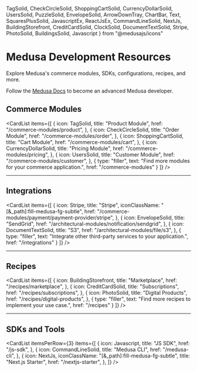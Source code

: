   TagSolid, 
  CheckCircleSolid, 
  ShoppingCartSolid, 
  CurrencyDollarSolid, 
  UsersSolid,
  PuzzleSolid,
  EnvelopeSolid,
  ArrowDownTray,
  ChartBar,
  Text,
  SquaresPlusSolid,
  JavascriptEx,
  ReactJsEx,
  CommandLineSolid,
  NextJs,
  BuildingStorefront,
  CreditCardSolid,
  ClockSolid,
  DocumentTextSolid,
  Stripe,
  PhotoSolid,
  BuildingsSolid,
  Javascript
} from "@medusajs/icons"

# Medusa Development Resources

Explore Medusa's commerce modules, SDKs, configurations, recipes, and more.

<Note title="Getting started?">

Follow the [Medusa Docs](!docs!/learn) to become an advanced Medusa developer.

</Note>

## Commerce Modules

<CardList items={[
  {
    icon: TagSolid,
    title: "Product Module",
    href: "/commerce-modules/product",
  },
  {
    icon: CheckCircleSolid,
    title: "Order Module",
    href: "/commerce-modules/order",
  },
  {
    icon: ShoppingCartSolid,
    title: "Cart Module",
    href: "/commerce-modules/cart",
  },
  {
    icon: CurrencyDollarSolid,
    title: "Pricing Module",
    href: "/commerce-modules/pricing",
  },
  {
    icon: UsersSolid,
    title: "Customer Module",
    href: "/commerce-modules/customer",
  },
  {
    type: "filler",
    text: "Find more modules for your commerce application.",
    href: "/commerce-modules"
  }
]} />

---

## Integrations

<CardList items={[
  {
    icon: Stripe,
    title: "Stripe",
    iconClassName: "[&_path]:fill-medusa-fg-subtle",
    href: "/commerce-modules/payment/payment-provider/stripe",
  },
  {
    icon: EnvelopeSolid,
    title: "SendGrid",
    href: "/architectural-modules/notification/sendgrid",
  },
  {
    icon: DocumentTextSolid,
    title: "S3",
    href: "/architectural-modules/file/s3",
  },
  {
    type: "filler",
    text: "Integrate other third-party services to your application.",
    href: "/integrations"
  }
]} />

---

## Recipes

<CardList items={[
  {
    icon: BuildingStorefront,
    title: "Marketplace",
    href: "/recipes/marketplace",
  },
  {
    icon: CreditCardSolid,
    title: "Subscriptions",
    href: "/recipes/subscriptions",
  },
  {
    icon: PhotoSolid,
    title: "Digital Products",
    href: "/recipes/digital-products",
  },
  {
    type: "filler",
    text: "Find more recipes to implement your use case.",
    href: "/recipes"
  }
]} />

---

## SDKs and Tools

<CardList itemsPerRow={3} items={[
  {
    icon: Javascript,
    title: "JS SDK",
    href: "/js-sdk",
  },
  {
    icon: CommandLineSolid,
    title: "Medusa CLI",
    href: "/medusa-cli",
  },
  {
    icon: NextJs,
    iconClassName: "[&_path]:fill-medusa-fg-subtle",
    title: "Next.js Starter",
    href: "/nextjs-starter",
  },
]} />

